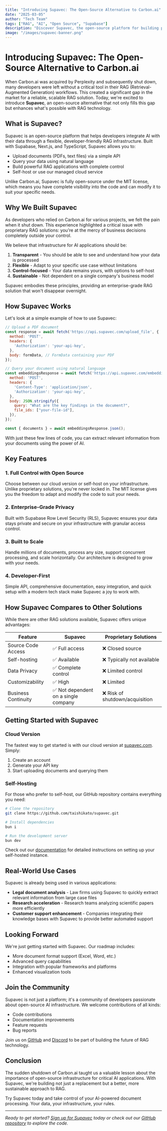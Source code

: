 ```yaml
---
title: "Introducing Supavec: The Open-Source Alternative to Carbon.ai"
date: "2025-03-05"
author: "Tech Team"
tags: ["RAG", "AI", "Open Source", "Supabase"]
description: "Discover Supavec, the open-source platform for building powerful RAG applications with complete control over your data."
image: "/images/supavec-banner.png"
---
```


# Introducing Supavec: The Open-Source Alternative to Carbon.ai

When Carbon.ai was acquired by Perplexity and subsequently shut down, many developers were left without a critical tool in their RAG (Retrieval-Augmented Generation) workflows. This created a significant gap in the market for a reliable, scalable RAG solution. Today, we're excited to introduce **Supavec**, an open-source alternative that not only fills this gap but enhances what's possible with RAG technology.

## What is Supavec?

Supavec is an open-source platform that helps developers integrate AI with their data through a flexible, developer-friendly RAG infrastructure. Built with Supabase, Next.js, and TypeScript, Supavec allows you to:

- Upload documents (PDFs, text files) via a simple API
- Query your data using natural language
- Build powerful RAG applications with complete control
- Self-host or use our managed cloud service

Unlike Carbon.ai, Supavec is fully open-source under the MIT license, which means you have complete visibility into the code and can modify it to suit your specific needs.

## Why We Built Supavec

As developers who relied on Carbon.ai for various projects, we felt the pain when it shut down. This experience highlighted a critical issue with proprietary RAG solutions: you're at the mercy of business decisions completely outside your control.

We believe that infrastructure for AI applications should be:

1. **Transparent** - You should be able to see and understand how your data is processed
2. **Flexible** - Adapt to your specific use case without limitations
3. **Control-focused** - Your data remains yours, with options to self-host
4. **Sustainable** - Not dependent on a single company's business model

Supavec embodies these principles, providing an enterprise-grade RAG solution that won't disappear overnight.

## How Supavec Works

Let's look at a simple example of how to use Supavec:

```javascript
// Upload a PDF document
const response = await fetch('https://api.supavec.com/upload_file', {
  method: 'POST',
  headers: {
    'Authorization': 'your-api-key',
  },
  body: formData, // FormData containing your PDF
});

// Query your document using natural language
const embeddingsResponse = await fetch('https://api.supavec.com/embeddings', {
  method: 'POST',
  headers: {
    'Content-Type': 'application/json',
    'Authorization': 'your-api-key',
  },
  body: JSON.stringify({
    query: "What are the key findings in the document?",
    file_ids: ["your-file-id"],
  }),
});

const { documents } = await embeddingsResponse.json();
```

With just these few lines of code, you can extract relevant information from your documents using the power of AI.

## Key Features

### 1. Full Control with Open Source

Choose between our cloud version or self-host on your infrastructure. Unlike proprietary solutions, you're never locked in. The MIT license gives you the freedom to adapt and modify the code to suit your needs.

### 2. Enterprise-Grade Privacy

Built with Supabase Row Level Security (RLS), Supavec ensures your data stays private and secure on your infrastructure with granular access control.

### 3. Built to Scale

Handle millions of documents, process any size, support concurrent processing, and scale horizontally. Our architecture is designed to grow with your needs.

### 4. Developer-First

Simple API, comprehensive documentation, easy integration, and quick setup with a modern tech stack make Supavec a joy to work with.

## How Supavec Compares to Other Solutions

While there are other RAG solutions available, Supavec offers unique advantages:

| Feature | Supavec | Proprietary Solutions |
|---------|---------|----------------------|
| Source Code Access | ✅ Full access | ❌ Closed source |
| Self-hosting | ✅ Available | ❌ Typically not available |
| Data Privacy | ✅ Complete control | ❌ Limited control |
| Customizability | ✅ High | ❌ Limited |
| Business Continuity | ✅ Not dependent on a single company | ❌ Risk of shutdown/acquisition |

## Getting Started with Supavec

### Cloud Version

The fastest way to get started is with our cloud version at [supavec.com](https://www.supavec.com). Simply:

1. Create an account
2. Generate your API key
3. Start uploading documents and querying them

### Self-Hosting

For those who prefer to self-host, our GitHub repository contains everything you need:

```bash
# Clone the repository
git clone https://github.com/taishikato/supavec.git

# Install dependencies
bun i

# Run the development server
bun dev
```

Check out our [documentation](https://docs.supavec.com) for detailed instructions on setting up your self-hosted instance.

## Real-World Use Cases

Supavec is already being used in various applications:

- **Legal document analysis** - Law firms using Supavec to quickly extract relevant information from large case files
- **Research acceleration** - Research teams analyzing scientific papers more efficiently
- **Customer support enhancement** - Companies integrating their knowledge bases with Supavec to provide better automated support

## Looking Forward

We're just getting started with Supavec. Our roadmap includes:

- More document format support (Excel, Word, etc.)
- Advanced query capabilities
- Integration with popular frameworks and platforms
- Enhanced visualization tools

## Join the Community

Supavec is not just a platform; it's a community of developers passionate about open-source AI infrastructure. We welcome contributions of all kinds:

- Code contributions
- Documentation improvements
- Feature requests
- Bug reports

Join us on [GitHub](https://github.com/taishikato/supavec) and [Discord](https://go.supavec.com/discord) to be part of building the future of RAG technology.

## Conclusion

The sudden shutdown of Carbon.ai taught us a valuable lesson about the importance of open-source infrastructure for critical AI applications. With Supavec, we're building not just a replacement but a better, more sustainable approach to RAG.

Try Supavec today and take control of your AI-powered document processing. Your data, your infrastructure, your rules.

---

*Ready to get started? [Sign up for Supavec](https://www.supavec.com/login) today or check out our [GitHub repository](https://github.com/taishikato/supavec) to explore the code.*